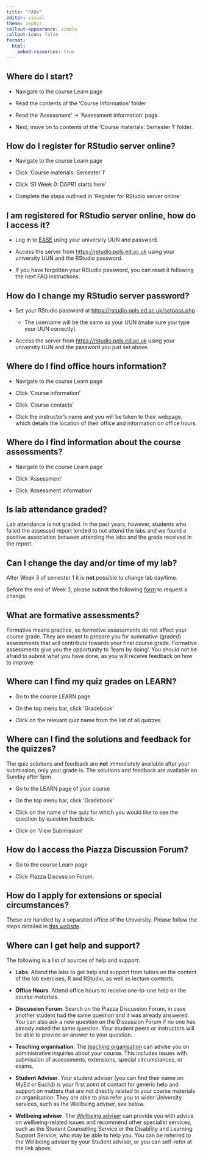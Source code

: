```yaml
---
title: "FAQs"
editor: visual
theme: zephyr
callout-appearance: simple
callout-icon: false
format:
  html:
    embed-resources: true
---
```


<!-- ::: {.callout-tip collapse="true"} -->
<!-- ## Title -->

<!-- Text -->
<!-- ::: -->

::: {.callout-tip collapse="true"}
## Where do I start?

-   Navigate to the course Learn page

-   Read the contents of the 'Course Information' folder

-   Read the 'Assessment' -\> 'Assessment information' page.

-   Next, move on to contents of the 'Course materials: Semester 1' folder.
:::

::: {.callout-tip collapse="true"}
## How do I register for RStudio server online?

-   Navigate to the course Learn page

-   Click 'Course materials: Semester 1'

-   Click 'S1 Week 0: DAPR1 starts here'

-   Complete the steps outlined in 'Register for RStudio server online'
:::

::: {.callout-tip collapse="true"}
## I am registered for RStudio server online, how do I access it?

-   Log in to [EASE](https://www.ease.ed.ac.uk/) using your university UUN and password.

-   Access the server from <https://rstudio.ppls.ed.ac.uk> using your university UUN and the RStudio password.

-   If you have forgotten your RStudio password, you can reset it following the next FAQ instructions.
:::

::: {.callout-tip collapse="true"}
## How do I change my RStudio server password?

-   Set your RStudio password at <https://rstudio.ppls.ed.ac.uk/setpass.php>

    -   The username will be the same as your UUN (make sure you type your UUN correctly).

-   Access the server from <https://rstudio.ppls.ed.ac.uk> using your university UUN and the password you just set above.
:::

::: {.callout-tip collapse="true"}
## Where do I find office hours information?

-   Navigate to the course Learn page

-   Click 'Course information'

-   Click 'Course contacts'

-   Click the instructor's name and you will be taken to their webpage, which details the location of their office and information on office hours.
:::

::: {.callout-tip collapse="true"}
## Where do I find information about the course assessments?

-   Navigate to the course Learn page

-   Click 'Assessment'

-   Click 'Assessment information'
:::

::: {.callout-tip collapse="true"}
## Is lab attendance graded?

Lab attendance is not graded. In the past years, however, students who failed the assessed report tended to not attend the labs and we found a positive association between attending the labs and the grade received in the report.
:::

::: {.callout-tip collapse="true"}
## Can I change the day and/or time of my lab?

After Week 3 of semester 1 it is **not** possible to change lab day/time.

Before the end of Week 3, please submit the following [form](https://www.ed.ac.uk/timetabling-examinations/timetabling/personalised-timetables/group-change-request) to request a change.
:::

::: {.callout-tip collapse="true"}
## What are formative assessments?

Formative means practice, so formative assessments do not affect your course grade. They are meant to prepare you for summative (graded) assessments that will contribute towards your final course grade. Formative assessments give you the opportunity to 'learn by doing'. You should not be afraid to submit what you have done, as you will receive feedback on how to improve.
:::

::: {.callout-tip collapse="true"}
## Where can I find my quiz grades on LEARN?

-   Go to the course LEARN page

-   On the top menu bar, click 'Gradebook'

-   Click on the relevant quiz name from the list of all quizzes
:::

::: {.callout-tip collapse="true"}
## Where can I find the solutions and feedback for the quizzes?

The quiz solutions and feedback are **not** immediately available after your submission, only your grade is. The solutions and feedback are available on Sunday after 5pm.

-   Go to the LEARN page of your course

-   On the top menu bar, click 'Gradebook'

-   Click on the name of the quiz for which you would like to see the question by question feedback.

-   Click on 'View Submission'
:::

::: {.callout-tip collapse="true"}
## How do I access the Piazza Discussion Forum?

-   Go to the course Learn page

-   Click Piazza Discussion Forum.
:::

::: {.callout-tip collapse="true"}
## How do I apply for extensions or special circumstances?

These are handled by a separated office of the University. Please follow the steps detailed in [this website](https://www.ed.ac.uk/student-administration/extensions-special-circumstances).
:::

::: {.callout-tip collapse="true"}
## Where can I get help and support?

The following is a list of sources of help and support:

-   **Labs**. Attend the labs to get help and support from tutors on the content of the lab exercises, R and RStudio, as well as lecture contents.

-   **Office Hours**. Attend office hours to receive one-to-one help on the course materials.

-   **Discussion Forum**. Search on the Piazza Discussion Forum, in case another student had the same question and it was already answered. You can also ask a new question on the Discussion Forum if no one has already asked the same question. Your student peers or instructors will be able to provide an answer to your question.

-   **Teaching organisation**. The [teaching organisation](mailto:ppls.psych@ed.ac.uk) can advise you on administrative inquiries about your course. This includes issues with submission of assessments, extensions, special circumstances, or exams.

-   **Student Adviser**. Your student adviser (you can find their name on MyEd or Euclid) is your first point of contact for generic help and support on matters that are not directly related to your course materials or organisation. They are able to also refer you to wider University services, such as the Wellbeing adviser, see below.

-   **Wellbeing adviser**. The [Wellbeing adviser](https://www.ed.ac.uk/student-wellbeing-service) can provide you with advice on wellbeing-related issues and recommend other specialist services, such as the Student Counselling Service or the Disability and Learning Support Service, who may be able to help you. You can be referred to the Wellbeing adviser by your Student adviser, or you can self-refer at the link above.
:::
